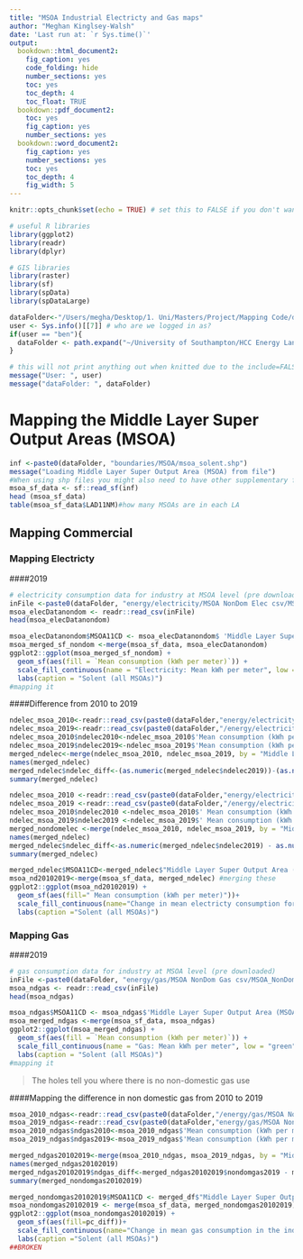 ```yaml
---
title: "MSOA Industrial Electricty and Gas maps"
author: "Meghan Kinglsey-Walsh"
date: 'Last run at: `r Sys.time()`'
output:
  bookdown::html_document2:
    fig_caption: yes
    code_folding: hide
    number_sections: yes
    toc: yes
    toc_depth: 4
    toc_float: TRUE
  bookdown::pdf_document2:
    toc: yes
    fig_caption: yes
    number_sections: yes
  bookdown::word_document2: 
    fig_caption: yes
    number_sections: yes
    toc: yes
    toc_depth: 4
    fig_width: 5
---
```


```r
knitr::opts_chunk$set(echo = TRUE) # set this to FALSE if you don't want the code in the final output

# useful R libraries
library(ggplot2)
library(readr)
library(dplyr)

# GIS libraries
library(raster)
library(sf)
library(spData)
library(spDataLarge)

dataFolder<-"/Users/megha/Desktop/1. Uni/Masters/Project/Mapping Code/data/" # default for Meghan
user <- Sys.info()[[7]] # who are we logged in as?
if(user == "ben"){
  dataFolder <- path.expand("~/University of Southampton/HCC Energy Landscape Mapping project - Documents/General/data/")
}

# this will not print anything out when knitted due to the include=FALSE setting in the chunk header
message("User: ", user)
message("dataFolder: ", dataFolder)
```

# Mapping the Middle Layer Super Output Areas (MSOA)

```r
inf <-paste0(dataFolder, "boundaries/MSOA/msoa_solent.shp")
message("Loading Middle Layer Super Output Area (MSOA) from file")
#When using shp files you might also need to have other supplementary files in the same folder to allow it to run https://cfss.uchicago.edu/notes/simple-features/
msoa_sf_data <- sf::read_sf(inf) 
head (msoa_sf_data)
table(msoa_sf_data$LAD11NM)#how many MSOAs are in each LA
```

## Mapping Commercial
### Mapping Electricty
####2019
```r
# electricity consumption data for industry at MSOA level (pre downloaded)
inFile <-paste0(dataFolder, "energy/electricity/MSOA NonDom Elec csv/MSOA_NONDOM_2019.csv")
msoa_elecDatanondom <- readr::read_csv(inFile)
head(msoa_elecDatanondom)
```

```r
msoa_elecDatanondom$MSOA11CD <- msoa_elecDatanondom$ 'Middle Layer Super Output Area (MSOA) Code' 
msoa_merged_sf_nondom <-merge(msoa_sf_data, msoa_elecDatanondom)
ggplot2::ggplot(msoa_merged_sf_nondom) + 
  geom_sf(aes(fill = `Mean consumption (kWh per meter)`)) +
  scale_fill_continuous(name = "Electricity: Mean kWh per meter", low = "green", high = "red") +
  labs(caption = "Solent (all MSOAs)")
#mapping it
```
####Difference from 2010 to 2019
```r
ndelec_msoa_2010<-readr::read_csv(paste0(dataFolder,"energy/electricity/MSOA NonDom Elec csv/MSOA_NONDOM_2010.csv"))
ndelec_msoa_2019<-readr::read_csv(paste0(dataFolder,"/energy/electricity/MSOA NonDom Elec csv/MSOA_NONDOM_2019.csv"))
ndelec_msoa_2010$ndelec2010<-ndelec_msoa_2010$'Mean consumption (kWh per meter)'                                       
ndelec_msoa_2019$ndelec2019<-ndelec_msoa_2019$'Mean consumption (kWh per meter)'
merged_ndelec<-merge(ndelec_msoa_2010, ndelec_msoa_2019, by = "Middle Layer Super Output Area (MSOA) Code", all=TRUE)
names(merged_ndelec)
merged_ndelec$ndelec_diff<-(as.numeric(merged_ndelec$ndelec2019))-(as.numeric(merged_ndelec$ndelec2010))
summary(merged_ndelec)
```

```r
ndelec_msoa_2010 <-readr::read_csv(paste0(dataFolder,"energy/electricity/MSOA NonDom Elec csv/MSOA_NONDOM_2010.csv"))
ndelec_msoa_2019 <-readr::read_csv(paste0(dataFolder,"/energy/electricity/MSOA NonDom Elec csv/MSOA_NONDOM_2019.csv"))
ndelec_msoa_2010$ndelec2010 <-ndelec_msoa_2010$' Mean consumption (kWh per meter)'                                       
ndelec_msoa_2019$ndelec2019 <-ndelec_msoa_2019$' Mean consumption (kWh per meter) '
merged_nondomelec <-merge(ndelec_msoa_2010, ndelec_msoa_2019, by = "Middle Layer Super Output Area (MSOA) Code", all=TRUE)
names(merged_ndelec)
merged_ndelec$ndelec_diff<-as.numeric(merged_ndelec$ndelec2019) - as.numeric(merged_ndelec$ndelec2010) ##BROKEN
summary(merged_ndelec)
```
```r
merged_ndelec$MSOA11CD<-merged_ndelec$"Middle Layer Super Output Area (MSOA) Code"
msoa_nd20102019<-merge(msoa_sf_data, merged_ndelec) #merging these
ggplot2::ggplot(msoa_nd20102019) +
  geom_sf(aes(fill=" Mean consumption (kWh per meter)"))+ 
  scale_fill_continuous(name="Change in mean electricty consumption for the industrial sector", low="green",high="red")+
  labs(caption ="Solent (all MSOAs)")
```
### Mapping Gas
####2019
```r
# gas consumption data for industry at MSOA level (pre downloaded)
inFile <-paste0(dataFolder, "energy/gas/MSOA NonDom Gas csv/MSOA_NonDom_Gas_2019.csv")
msoa_ndgas <- readr::read_csv(inFile)
head(msoa_ndgas)
```

```r
msoa_ndgas$MSOA11CD <- msoa_ndgas$'Middle Layer Super Output Area (MSOA) Code' 
msoa_merged_ndgas <-merge(msoa_sf_data, msoa_ndgas)
ggplot2::ggplot(msoa_merged_ndgas) + 
  geom_sf(aes(fill = `Mean consumption (kWh per meter)`)) +
  scale_fill_continuous(name = "Gas: Mean kWh per meter", low = "green", high = "red") +
  labs(caption = "Solent (all MSOAs)")
#mapping it
```
> The holes tell you where there is no non-domestic gas use

####Mapping the difference in non domestic gas from 2010 to 2019 
```r
msoa_2010_ndgas<-readr::read_csv(paste0(dataFolder,"/energy/gas/MSOA NonDom Gas csv/MSOA_NonDom_Gas_2010.csv"))
msoa_2019_ndgas<-readr::read_csv(paste0(dataFolder,"energy/gas/MSOA NonDom Gas csv/MSOA_NonDom_Gas_2019.csv"))
msoa_2010_ndgas$ndgas2010<-msoa_2010_ndgas$'Mean consumption (kWh per meter)'
msoa_2019_ndgas$ndgas2019<-msoa_2019_ndgas$'Mean consumption (kWh per meter)'

merged_ndgas20102019<-merge(msoa_2010_ndgas, msoa_2019_ndgas, by = "Middle Layer Super Output Area (MSOA) Code", all=TRUE)
names(merged_ndgas20102019)
merged_ndgas20102019$ndgas_diff<-merged_ndgas20102019$nondomgas2019 - merged_nd20102019$nondomgas2010 ##BROKEN
summary(merged_nondomgas20102019)
```

```r
merged_nondomgas20102019$MSOA11CD <- merged_df$"Middle Layer Super Output Area (MSOA) Code" #creating a variable with the LSOA code in the same name as in sf_data
msoa_nondomgas20102019 <- merge(msoa_sf_data, merged_nondomgas20102019) #merging these
ggplot2::ggplot(msoa_nondomgas20102019) +
  geom_sf(aes(fill=pc_diff))+ 
  scale_fill_continuous(name="Change in mean gas consumption in the indistrial sector", low="green",high="red")+
  labs(caption ="Solent (all MSOAs)")
##BROKEN
```

